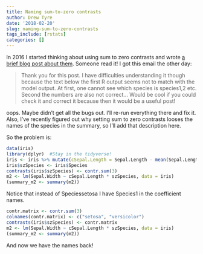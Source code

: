 ```yaml
---
title: Naming sum-to-zero contrasts
author: Drew Tyre
date: '2018-02-20'
slug: naming-sum-to-zero-contrasts
tags_include: [rstats]
categories: []
---
```


In 2016 I started thinking about using sum to zero contrasts and wrote [a brief blog post about them](https://drewtyre.rbind.io/post/sum-to-zero/). Someone read it! I got this email the other day:

> Thank you for this post.
>I have difficulties understanding it though because the text below the first R output seems not to match with the model output. At first, one cannot see which species is species1,2 etc. Second the numbers are also not correct…
>Would be cool if you could check it and correct it because then it would be a useful post!

oops. Maybe didn't get all the bugs out. I'll re-run everything there and fix it. Also, I've recently figured out why setting sum to zero contrasts looses the names of the species in the summary, so I'll add that description here. 

So the problem is:

```r
data(iris)
library(dplyr)  #Stay in the tidyverse! 
iris <- iris %>% mutate(cSepal.Length = Sepal.Length - mean(Sepal.Length))
iris$szSpecies <- iris$Species
contrasts(iris$szSpecies) <- contr.sum(3)
m2 <- lm(Sepal.Width ~ cSepal.Length * szSpecies, data = iris)
(summary_m2 <- summary(m2))
```

Notice that instead of Speciessetosa I have Species1 in the coefficient names. 

```r
contr.matrix <- contr.sum(3)
colnames(contr.matrix) <- c("setosa", "versicolor")
contrasts(iris$szSpecies) <- contr.matrix
m2 <- lm(Sepal.Width ~ cSepal.Length * szSpecies, data = iris)
(summary_m2 <- summary(m2))

```

And now we have the names back!